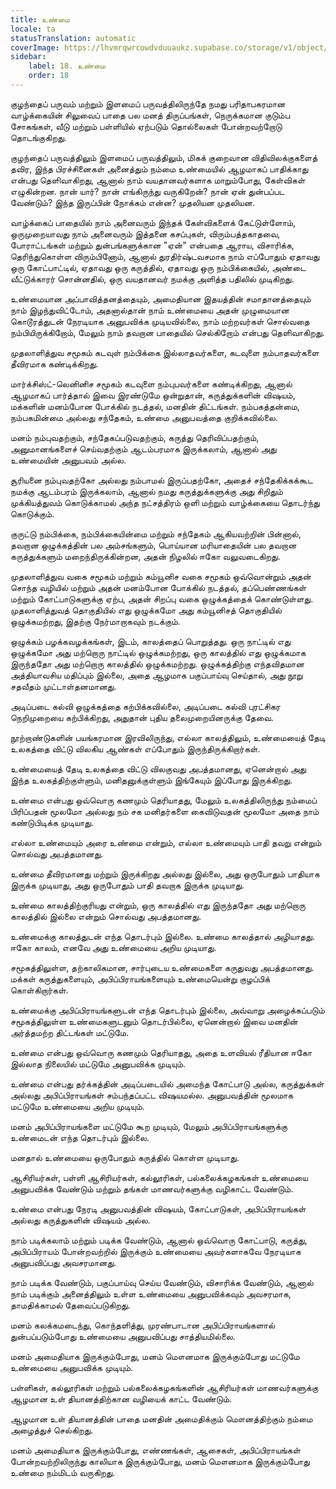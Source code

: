 ```yaml
---
title: உண்மை
locale: ta
statusTranslation: automatic
coverImage: https://lhvmrqwrcowdvduuaukz.supabase.co/storage/v1/object/public/strapi-uploads/small_cover-educacion-fundamental.webp-2d51a7828a2b1309555be27f7e2a61a0.webp
sidebar:
    label: 18. உண்மை
    order: 18
---
```

குழந்தைப் பருவம் மற்றும் இளமைப் பருவத்திலிருந்தே நமது பரிதாபகரமான வாழ்க்கையின் சிலுவைப் பாதை பல மனத் திருப்பங்கள், நெருக்கமான குடும்ப சோகங்கள், வீடு மற்றும் பள்ளியில் ஏற்படும் தொல்லைகள் போன்றவற்றோடு தொடங்குகிறது.

குழந்தைப் பருவத்திலும் இளமைப் பருவத்திலும், மிகக் குறைவான விதிவிலக்குகளைத் தவிர, இந்த பிரச்சினைகள் அனைத்தும் நம்மை உண்மையில் ஆழமாகப் பாதிக்காது என்பது தெளிவாகிறது, ஆனால் நாம் வயதானவர்களாக மாறும்போது, கேள்விகள் எழுகின்றன. நான் யார்? நான் எங்கிருந்து வருகிறேன்? நான் ஏன் துன்பப்பட வேண்டும்? இந்த இருப்பின் நோக்கம் என்ன? முதலியன முதலியன.

வாழ்க்கைப் பாதையில் நாம் அனைவரும் இந்தக் கேள்விகளைக் கேட்டுள்ளோம், ஒருமுறையாவது நாம் அனைவரும் இத்தனை கசப்புகள், விரும்பத்தகாதவை, போராட்டங்கள் மற்றும் துன்பங்களுக்கான "ஏன்" என்பதை ஆராய, விசாரிக்க, தெரிந்துகொள்ள விரும்பினோம், ஆனால் துரதிர்ஷ்டவசமாக நாம் எப்போதும் ஏதாவது ஒரு கோட்பாட்டில், ஏதாவது ஒரு கருத்தில், ஏதாவது ஒரு நம்பிக்கையில், அண்டை வீட்டுக்காரர் சொன்னதில், ஒரு வயதானவர் நமக்கு அளித்த பதிலில் முடிகிறது.

உண்மையான அப்பாவித்தனத்தையும், அமைதியான இதயத்தின் சமாதானத்தையும் நாம் இழந்துவிட்டோம், அதனால்தான் நாம் உண்மையை அதன் முழுமையான கொடூரத்துடன் நேரடியாக அனுபவிக்க முடியவில்லை, நாம் மற்றவர்கள் சொல்வதை நம்பியிருக்கிறோம், மேலும் நாம் தவறான பாதையில் செல்கிறோம் என்பது தெளிவாகிறது.

முதலாளித்துவ சமூகம் கடவுள் நம்பிக்கை இல்லாதவர்களை, கடவுளை நம்பாதவர்களை தீவிரமாக கண்டிக்கிறது.

மார்க்சிஸ்ட்-லெனினிச சமூகம் கடவுளை நம்புபவர்களை கண்டிக்கிறது, ஆனால் ஆழமாகப் பார்த்தால் இவை இரண்டுமே ஒன்றுதான், கருத்துக்களின் விஷயம், மக்களின் மனம்போன போக்கில் நடத்தல், மனதின் திட்டங்கள். நம்பகத்தன்மை, நம்பகமின்மை அல்லது சந்தேகம், உண்மை அனுபவத்தை குறிக்கவில்லை.

மனம் நம்புவதற்கும், சந்தேகப்படுவதற்கும், கருத்து தெரிவிப்பதற்கும், அனுமானங்களைச் செய்வதற்கும் ஆடம்பரமாக இருக்கலாம், ஆனால் அது உண்மையின் அனுபவம் அல்ல.

சூரியனை நம்புவதற்கோ அல்லது நம்பாமல் இருப்பதற்கோ, அதைச் சந்தேகிக்கக்கூட நமக்கு ஆடம்பரம் இருக்கலாம், ஆனால் நமது கருத்துக்களுக்கு அது சிறிதும் முக்கியத்துவம் கொடுக்காமல் அந்த நட்சத்திரம் ஒளி மற்றும் வாழ்க்கையை தொடர்ந்து கொடுக்கும்.

குருட்டு நம்பிக்கை, நம்பிக்கையின்மை மற்றும் சந்தேகம் ஆகியவற்றின் பின்னால், தவறான ஒழுக்கத்தின் பல அம்சங்களும், பொய்யான மரியாதையின் பல தவறான கருத்துக்களும் மறைந்திருக்கின்றன, அதன் நிழலில் ஈகோ வலுவடைகிறது.

முதலாளித்துவ வகை சமூகம் மற்றும் கம்யூனிச வகை சமூகம் ஒவ்வொன்றும் அதன் சொந்த வழியில் மற்றும் அதன் மனம்போன போக்கில் நடத்தல், தப்பெண்ணங்கள் மற்றும் கோட்பாடுகளுக்கு ஏற்ப, அதன் சிறப்பு வகை ஒழுக்கத்தைக் கொண்டுள்ளது. முதலாளித்துவத் தொகுதியில் எது ஒழுக்கமோ அது கம்யூனிசத் தொகுதியில் ஒழுக்கமற்றது, இதற்கு நேர்மாறாகவும் நடக்கும்.

ஒழுக்கம் பழக்கவழக்கங்கள், இடம், காலத்தைப் பொறுத்தது. ஒரு நாட்டில் எது ஒழுக்கமோ அது மற்றொரு நாட்டில் ஒழுக்கமற்றது, ஒரு காலத்தில் எது ஒழுக்கமாக இருந்ததோ அது மற்றொரு காலத்தில் ஒழுக்கமற்றது. ஒழுக்கத்திற்கு எந்தவிதமான அத்தியாவசிய மதிப்பும் இல்லை, அதை ஆழமாக பகுப்பாய்வு செய்தால், அது நூறு சதவீதம் முட்டாள்தனமானது.

அடிப்படை கல்வி ஒழுக்கத்தை கற்பிக்கவில்லை, அடிப்படை கல்வி புரட்சிகர நெறிமுறையை கற்பிக்கிறது, அதுதான் புதிய தலைமுறையினருக்கு தேவை.

நூற்றாண்டுகளின் பயங்கரமான இரவிலிருந்து, எல்லா காலத்திலும், உண்மையைத் தேடி உலகத்தை விட்டு விலகிய ஆண்கள் எப்போதும் இருந்திருக்கிறார்கள்.

உண்மையைத் தேடி உலகத்தை விட்டு விலகுவது அபத்தமானது, ஏனென்றால் அது இந்த உலகத்திற்குள்ளும், மனிதனுக்குள்ளும் இங்கேயும் இப்போது இருக்கிறது.

உண்மை என்பது ஒவ்வொரு கணமும் தெரியாதது, மேலும் உலகத்திலிருந்து நம்மைப் பிரிப்பதன் மூலமோ அல்லது நம் சக மனிதர்களை கைவிடுவதன் மூலமோ அதை நாம் கண்டுபிடிக்க முடியாது.

எல்லா உண்மையும் அரை உண்மை என்றும், எல்லா உண்மையும் பாதி தவறு என்றும் சொல்வது அபத்தமானது.

உண்மை தீவிரமானது மற்றும் இருக்கிறது அல்லது இல்லை, அது ஒருபோதும் பாதியாக இருக்க முடியாது, அது ஒருபோதும் பாதி தவறாக இருக்க முடியாது.

உண்மை காலத்திற்குரியது என்றும், ஒரு காலத்தில் எது இருந்ததோ அது மற்றொரு காலத்தில் இல்லை என்றும் சொல்வது அபத்தமானது.

உண்மைக்கு காலத்துடன் எந்த தொடர்பும் இல்லை. உண்மை காலத்தால் அழியாதது. ஈகோ காலம், எனவே அது உண்மையை அறிய முடியாது.

சமூகத்திலுள்ள, தற்காலிகமான, சார்புடைய உண்மைகளை கருதுவது அபத்தமானது. மக்கள் கருத்துகளையும், அபிப்பிராயங்களையும் உண்மையென்று குழப்பிக் கொள்கிறார்கள்.

உண்மைக்கு அபிப்பிராயங்களுடன் எந்த தொடர்பும் இல்லை, அவ்வாறு அழைக்கப்படும் சமூகத்திலுள்ள உண்மைகளுடனும் தொடர்பில்லை, ஏனென்றால் இவை மனதின் அர்த்தமற்ற திட்டங்கள் மட்டுமே.

உண்மை என்பது ஒவ்வொரு கணமும் தெரியாதது, அதை உளவியல் ரீதியான ஈகோ இல்லாத நிலையில் மட்டுமே அனுபவிக்க முடியும்.

உண்மை என்பது தர்க்கத்தின் அடிப்படையில் அமைந்த கோட்பாடு அல்ல, கருத்துக்கள் அல்லது அபிப்பிராயங்கள் சம்பந்தப்பட்ட விஷயமல்ல. அனுபவத்தின் மூலமாக மட்டுமே உண்மையை அறிய முடியும்.

மனம் அபிப்பிராயங்களை மட்டுமே கூற முடியும், மேலும் அபிப்பிராயங்களுக்கு உண்மைடன் எந்த தொடர்பும் இல்லை.

மனதால் உண்மையை ஒருபோதும் கருத்தில் கொள்ள முடியாது.

ஆசிரியர்கள், பள்ளி ஆசிரியர்கள், கல்லூரிகள், பல்கலைக்கழகங்கள் உண்மையை அனுபவிக்க வேண்டும் மற்றும் தங்கள் மாணவர்களுக்கு வழிகாட்ட வேண்டும்.

உண்மை என்பது நேரடி அனுபவத்தின் விஷயம், கோட்பாடுகள், அபிப்பிராயங்கள் அல்லது கருத்துகளின் விஷயம் அல்ல.

நாம் படிக்கலாம் மற்றும் படிக்க வேண்டும், ஆனால் ஒவ்வொரு கோட்பாடு, கருத்து, அபிப்பிராயம் போன்றவற்றில் இருக்கும் உண்மையை அவர்களாகவே நேரடியாக அனுபவிப்பது அவசரமானது.

நாம் படிக்க வேண்டும், பகுப்பாய்வு செய்ய வேண்டும், விசாரிக்க வேண்டும், ஆனால் நாம் படிக்கும் அனைத்திலும் உள்ள உண்மையை அனுபவிக்கவும் அவசரமாக, தாமதிக்காமல் தேவைப்படுகிறது.

மனம் கலக்கமடைந்து, கொந்தளித்து, முரண்பாடான அபிப்பிராயங்களால் துன்பப்படும்போது உண்மையை அனுபவிப்பது சாத்தியமில்லை.

மனம் அமைதியாக இருக்கும்போது, மனம் மௌனமாக இருக்கும்போது மட்டுமே உண்மையை அனுபவிக்க முடியும்.

பள்ளிகள், கல்லூரிகள் மற்றும் பல்கலைக்கழகங்களின் ஆசிரியர்கள் மாணவர்களுக்கு ஆழமான உள் தியானத்திற்கான வழியைக் காட்ட வேண்டும்.

ஆழமான உள் தியானத்தின் பாதை மனதின் அமைதிக்கும் மௌனத்திற்கும் நம்மை அழைத்துச் செல்கிறது.

மனம் அமைதியாக இருக்கும்போது, எண்ணங்கள், ஆசைகள், அபிப்பிராயங்கள் போன்றவற்றிலிருந்து காலியாக இருக்கும்போது, மனம் மௌனமாக இருக்கும்போது உண்மை நம்மிடம் வருகிறது.

